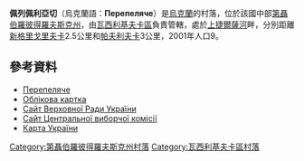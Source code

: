 {{coord|48|6|39|N|35|58|31|E|scale:30000_region:UA|display=title}}

'''佩列佩利亞切'''（烏克蘭語：'''Перепеляче'''）是[[烏克蘭|烏克蘭]]的村落，位於該國中部[[第聶伯羅彼得羅夫斯克州|第聶伯羅彼得羅夫斯克州]]，由[[瓦西利基夫卡區|瓦西利基夫卡區]]負責管轄，處於[[上捷爾薩河|上捷爾薩河]]畔，分別距離[[新格里戈里夫卡_(諾沃米科拉伊夫卡區)|新格里戈里夫卡]]2.5公里和[[帕夫利夫卡_(瓦西利基夫卡區)|帕夫利夫卡]]3公里，2001年人口9。

==參考資料==
* [http://gska2.rada.gov.ua/pls/z7502/A005?rdat1=06.12.2007&rf7571=5201 Перепеляче]{{dead link|date=2017年11月 |bot=InternetArchiveBot |fix-attempted=yes }}
* [http://gska2.rada.gov.ua/pls/z7502/A005?rdat1=29.01.2010&rf7571=5201 Облікова картка]{{dead link|date=2017年11月 |bot=InternetArchiveBot |fix-attempted=yes }}
* [https://web.archive.org/web/20071223190549/http://portal.rada.gov.ua/ Сайт Верховної Ради України]
* [http://www.cvk.gov.ua Сайт Центральної виборчої комісії]{{Wayback|url=http://www.cvk.gov.ua/ |date=20101203204641 }}
* [http://maps.vlasenko.net/ Карта України]{{Wayback|url=http://maps.vlasenko.net/ |date=20160215103730 }}

{{DEFAULTSORT:Перепеляче}}
[[Category:第聶伯羅彼得羅夫斯克州村落|Category:第聶伯羅彼得羅夫斯克州村落]]
[[Category:瓦西利基夫卡區村落|Category:瓦西利基夫卡區村落]]


{{Dnipropetrovsk-geo-stub}}
